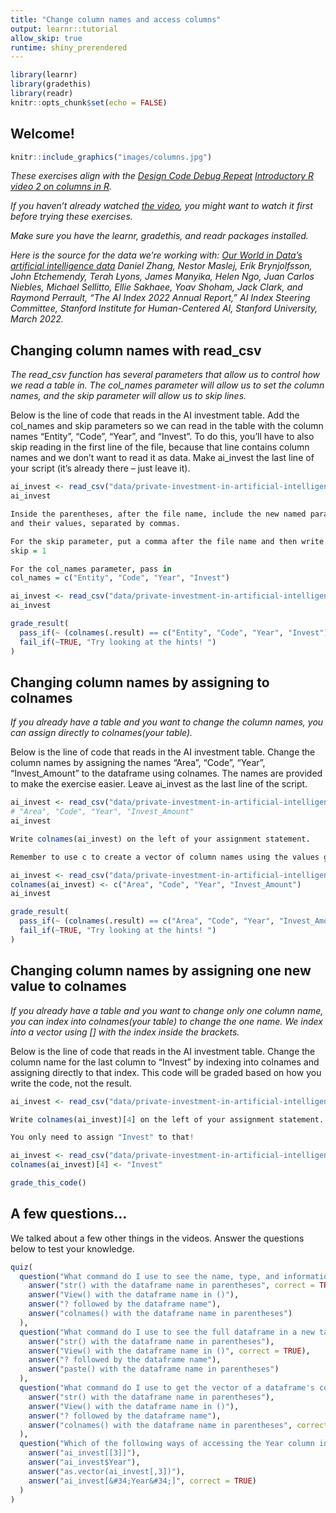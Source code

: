---
title: "Change column names and access columns"
output: learnr::tutorial
allow_skip: true
runtime: shiny_prerendered
---

```{r setup, include=FALSE}
library(learnr)
library(gradethis)
library(readr)
knitr::opts_chunk$set(echo = FALSE)


```

## Welcome!

```{r fig.margin = TRUE, echo = FALSE, fig.width=3, out.width="100%", fig.align="right"}
knitr::include_graphics("images/columns.jpg")
```


*These exercises align with the [Design Code Debug Repeat](https://www.youtube.com/@DesignCodeDebugRepeat ) [Introductory R video 2 on columns in R](https://youtu.be/LJpno-AXFuU).*

*If you haven't already watched [the video](https://youtu.be/LJpno-AXFuU), you might want to watch it first before trying these exercises.*

*Make sure you have the learnr, gradethis, and readr packages installed.*

*Here is the source for the data we're working with:
[Our World in Data's artificial intelligence data](https://ourworldindata.org/artificial-intelligence)
Daniel Zhang, Nestor Maslej, Erik Brynjolfsson, John Etchemendy, Terah Lyons, 
James Manyika, Helen Ngo, Juan Carlos Niebles, Michael Sellitto, Ellie Sakhaee, 
Yoav Shoham, Jack Clark, and Raymond Perrault, “The AI Index 2022 Annual 
Report,” AI Index Steering Committee, Stanford Institute for Human-Centered AI, 
Stanford University, March 2022.
*

## Changing column names with read_csv

*The read_csv function has several parameters that allow us to control how we read a table in.  The col_names parameter will allow us to set the column names, and the skip parameter will allow us to skip lines.*

Below is the line of code that reads in the AI investment table.  Add the col_names and skip parameters so we can read in the table with the column names "Entity", "Code", "Year", and "Invest".  To do this, you'll have to also skip reading in the first line of the file, because that line contains column names and we don't want to read it as data.  Make ai_invest the last line of your script (it's already there -- just leave it).


```{r read_new_col_names, exercise=TRUE}
ai_invest <- read_csv("data/private-investment-in-artificial-intelligence-by-focus-area.csv")
ai_invest
```

``` {r read_new_col_names-hint-1}
Inside the parentheses, after the file name, include the new named parameters
and their values, separated by commas.  
```

``` {r read_new_col_names-hint-2}
For the skip parameter, put a comma after the file name and then write
skip = 1
```


``` {r read_new_col_names-hint-3}
For the col_names parameter, pass in 
col_names = c("Entity", "Code", "Year", "Invest")
```


``` {r read_new_col_names-solution}
ai_invest <- read_csv("data/private-investment-in-artificial-intelligence-by-focus-area.csv", col_names = c("Entity", "Code", "Year", "Invest"), skip = 1)
ai_invest
```


``` {r read_new_col_names-check}
grade_result(
  pass_if(~ (colnames(.result) == c("Entity", "Code", "Year", "Invest")), "Well done! "),
  fail_if(~TRUE, "Try looking at the hints! ")
)
```

## Changing column names by assigning to colnames

*If you already have a table and you want to change the column names, you can assign directly to colnames(your table).*

Below is the line of code that reads in the AI investment table.  Change the column names by assigning the names "Area", "Code", "Year", "Invest_Amount" to the dataframe using colnames.  The names are provided to make the exercise easier.  Leave ai_invest as the last line of the script.


```{r change_colnames_1, exercise=TRUE}
ai_invest <- read_csv("data/private-investment-in-artificial-intelligence-by-focus-area.csv")
# "Area", "Code", "Year", "Invest_Amount"
ai_invest
```

``` {r change_colnames_1-hint-1}
Write colnames(ai_invest) on the left of your assignment statement.  
```

``` {r change_colnames_1-hint-2}
Remember to use c to create a vector of column names using the values given.
```

``` {r change_colnames_1-solution}
ai_invest <- read_csv("data/private-investment-in-artificial-intelligence-by-focus-area.csv")
colnames(ai_invest) <- c("Area", "Code", "Year", "Invest_Amount")
ai_invest
```


``` {r change_colnames_1-check}
grade_result(
  pass_if(~ (colnames(.result) == c("Area", "Code", "Year", "Invest_Amount")), "Well done! "),
  fail_if(~TRUE, "Try looking at the hints! ")
)
```



## Changing column names by assigning one new value to colnames

*If you already have a table and you want to change only one column name, you can index into colnames(your table) to change the one name.  We index into a vector using [] with the index inside the brackets.*

Below is the line of code that reads in the AI investment table.  Change the column name for the last column to "Invest" by indexing into colnames and assigning directly to that index.  This code will be graded based on how you write the code, not the result.


```{r change_colnames_2, exercise=TRUE}
ai_invest <- read_csv("data/private-investment-in-artificial-intelligence-by-focus-area.csv")

```

``` {r change_colnames_2-hint-1}
Write colnames(ai_invest)[4] on the left of your assignment statement.  
```

``` {r change_colnames_2-hint-2}
You only need to assign "Invest" to that!
```

``` {r change_colnames_2-solution}
ai_invest <- read_csv("data/private-investment-in-artificial-intelligence-by-focus-area.csv")
colnames(ai_invest)[4] <- "Invest"
```


``` {r change_colnames_2-check}
grade_this_code()
```




## A few questions...

We talked about a few other things in the videos.  Answer the questions below to test your knowledge.

```{r quiz}
quiz(
  question("What command do I use to see the name, type, and information about the columns and size of a dataframe?",
    answer("str() with the dataframe name in parentheses", correct = TRUE),
    answer("View() with the dataframe name in ()"),
    answer("? followed by the dataframe name"),
    answer("colnames() with the dataframe name in parentheses")
  ),
  question("What command do I use to see the full dataframe in a new tab?",
    answer("str() with the dataframe name in parentheses"),
    answer("View() with the dataframe name in ()", correct = TRUE),
    answer("? followed by the dataframe name"),
    answer("paste() with the dataframe name in parentheses")
  ),
  question("What command do I use to get the vector of a dataframe's column names?",
    answer("str() with the dataframe name in parentheses"),
    answer("View() with the dataframe name in ()"),
    answer("? followed by the dataframe name"),
    answer("colnames() with the dataframe name in parentheses", correct = TRUE)
  ),
  question("Which of the following ways of accessing the Year column in the AI dataframe returns a table, not a vector?",
    answer("ai_invest[[3]]"),
    answer("ai_invest$Year"),
    answer("as.vector(ai_invest[,3])"),
    answer("ai_invest[&#34;Year&#34;]", correct = TRUE)
  )
)

```


